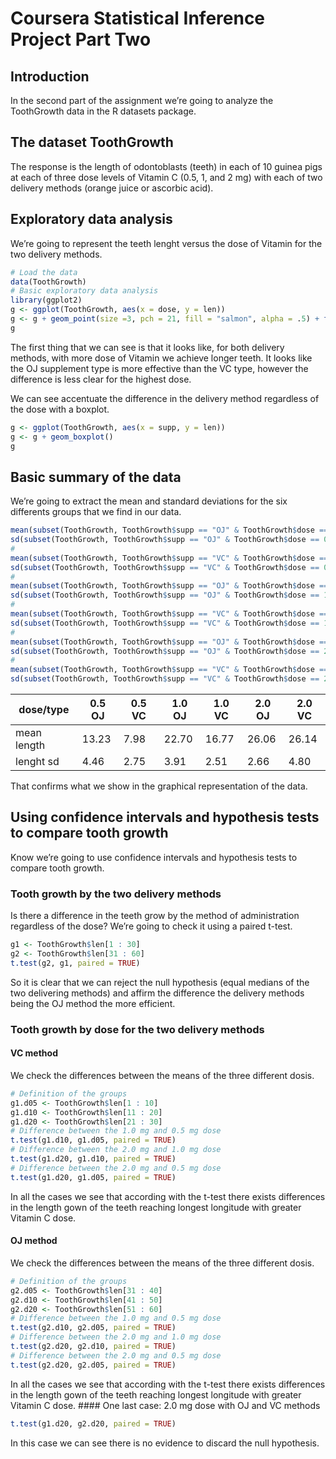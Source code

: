 Coursera Statistical Inference Project Part Two
===============================================

Introduction
------------
In the second part of the assignment we're going to analyze the ToothGrowth data in the R datasets package. 

The dataset ToothGrowth
-----------------------
The response is the length of odontoblasts (teeth) in each of 10 guinea pigs at each of three dose levels of Vitamin C (0.5, 1, and 2 mg) with each of two delivery methods (orange juice or ascorbic acid).

Exploratory data analysis
-------------------------
We're going to represent the teeth lenght versus the dose of Vitamin for the two delivery methods.
```r
# Load the data
data(ToothGrowth)
# Basic exploratory data analysis
library(ggplot2)
g <- ggplot(ToothGrowth, aes(x = dose, y = len))
g <- g + geom_point(size =3, pch = 21, fill = "salmon", alpha = .5) + facet_grid(. ~ supp)
g
```
The first thing that we can see is that it looks like, for both delivery methods, with more dose of Vitamin we achieve longer teeth. It looks like the OJ supplement type is more effective than the VC type, however the difference is less clear for the highest dose.

We can see accentuate the difference in the delivery method regardless of the dose with a boxplot.
```r
g <- ggplot(ToothGrowth, aes(x = supp, y = len))
g <- g + geom_boxplot()
g
```

Basic summary of the data
-------------------------
We're going to extract the mean and standard deviations for the six differents groups that we find in our data.
```r
mean(subset(ToothGrowth, ToothGrowth$supp == "OJ" & ToothGrowth$dose == 0.5)$len)
sd(subset(ToothGrowth, ToothGrowth$supp == "OJ" & ToothGrowth$dose == 0.5)$len)
#
mean(subset(ToothGrowth, ToothGrowth$supp == "VC" & ToothGrowth$dose == 0.5)$len)
sd(subset(ToothGrowth, ToothGrowth$supp == "VC" & ToothGrowth$dose == 0.5)$len)
# 
mean(subset(ToothGrowth, ToothGrowth$supp == "OJ" & ToothGrowth$dose == 1.0 )$len)
sd(subset(ToothGrowth, ToothGrowth$supp == "OJ" & ToothGrowth$dose == 1.0)$len)
#
mean(subset(ToothGrowth, ToothGrowth$supp == "VC" & ToothGrowth$dose == 1.0 )$len)
sd(subset(ToothGrowth, ToothGrowth$supp == "VC" & ToothGrowth$dose == 1.0)$len)
#
mean(subset(ToothGrowth, ToothGrowth$supp == "OJ" & ToothGrowth$dose == 2.0 )$len)
sd(subset(ToothGrowth, ToothGrowth$supp == "OJ" & ToothGrowth$dose == 2.0)$len)
# 
mean(subset(ToothGrowth, ToothGrowth$supp == "VC" & ToothGrowth$dose == 2.0 )$len)
sd(subset(ToothGrowth, ToothGrowth$supp == "VC" & ToothGrowth$dose == 2.0)$len)
```

dose/type  |0.5 OJ|0.5 VC|1.0 OJ|1.0 VC|2.0 OJ|2.0 VC
-----------|------|------|------|------|------|------
mean length|13.23 |7.98  |22.70 |16.77 |26.06 |26.14 
lenght sd  |4.46  |2.75  |3.91  |2.51  |2.66  |4.80 

That confirms what we show in the graphical representation of the data.

Using confidence intervals and hypothesis tests to compare tooth growth 
-----------------------------------------------------------------------
Know we're going to use confidence intervals and hypothesis tests to compare tooth growth. 

### Tooth growth by the two delivery methods
Is there a difference in the teeth grow by the method of administration regardless of the dose? We're going to check it using a paired t-test.
```r
g1 <- ToothGrowth$len[1 : 30] 
g2 <- ToothGrowth$len[31 : 60]
t.test(g2, g1, paired = TRUE)
```
So it is clear that we can reject the null hypothesis (equal medians of the two delivering methods) and affirm the difference the delivery methods being the OJ method the more efficient.

### Tooth growth by dose for the two delivery methods
#### VC method
We check the differences between the means of the three different dosis.
```r
# Definition of the groups
g1.d05 <- ToothGrowth$len[1 : 10]
g1.d10 <- ToothGrowth$len[11 : 20]
g1.d20 <- ToothGrowth$len[21 : 30]
# Difference between the 1.0 mg and 0.5 mg dose
t.test(g1.d10, g1.d05, paired = TRUE)
# Difference between the 2.0 mg and 1.0 mg dose
t.test(g1.d20, g1.d10, paired = TRUE)
# Difference between the 2.0 mg and 0.5 mg dose
t.test(g1.d20, g1.d05, paired = TRUE)
```
In all the cases we see that according with the t-test there exists differences in the length gown of the teeth reaching longest longitude with greater Vitamin C dose.

#### OJ method
We check the differences between the means of the three different dosis.
```r
# Definition of the groups
g2.d05 <- ToothGrowth$len[31 : 40]
g2.d10 <- ToothGrowth$len[41 : 50]
g2.d20 <- ToothGrowth$len[51 : 60]
# Difference between the 1.0 mg and 0.5 mg dose
t.test(g2.d10, g2.d05, paired = TRUE)
# Difference between the 2.0 mg and 1.0 mg dose
t.test(g2.d20, g2.d10, paired = TRUE)
# Difference between the 2.0 mg and 0.5 mg dose
t.test(g2.d20, g2.d05, paired = TRUE)
```
In all the cases we see that according with the t-test there exists differences in the length gown of the teeth reaching longest longitude with greater Vitamin C dose.
#### One last case: 2.0 mg dose with OJ and VC methods 
```r
t.test(g1.d20, g2.d20, paired = TRUE)
```
In this case we can see there is no evidence to discard the null hypothesis.